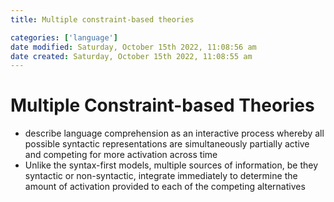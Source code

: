 ```yaml
---
title: Multiple constraint-based theories

categories: ['language']
date modified: Saturday, October 15th 2022, 11:08:56 am
date created: Saturday, October 15th 2022, 11:08:55 am
---
```


# Multiple Constraint-based Theories


- describe language comprehension as an interactive process whereby all possible syntactic representations are simultaneously partially active and competing for more activation across time
- Unlike the syntax-first models, multiple sources of information, be they syntactic or non-syntactic, integrate immediately to determine the amount of activation provided to each of the competing alternatives



